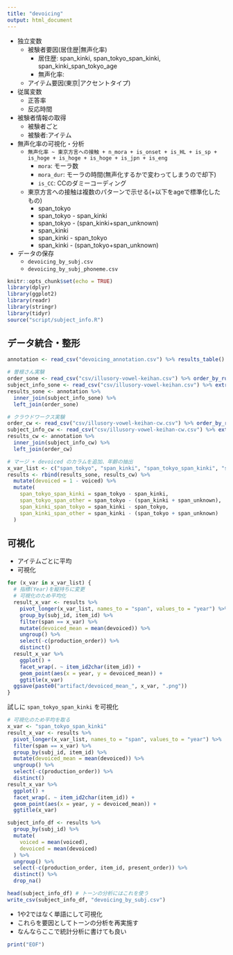 ```yaml
---
title: "devoicing"
output: html_document
---
```


- 独立変数
  - 被験者要因(居住歴|無声化率)
    - 居住歴: span_kinki, span_tokyo_span_kinki, span_kinki_span_tokyo_age
    - 無声化率:
  - アイテム要因(東京|アクセントタイプ)
- 従属変数
  - 正答率 
  - 反応時間

* 被験者情報の取得
  * 被験者ごと
  * 被験者:アイテム
* 無声化率の可視化・分析
  * `無声化率 ~ 東京方言への接触 + n_mora + is_onset + is_HL + is_sp + is_hoge + is_hoge + is_hoge + is_jpn + is_eng `
    * `mora`: モーラ数
    * `mora_dur`: モーラの時間(無声化するかで変わってしまうので却下)
    * `is_CC`: CCのダミーコーディング
  * 東京方言への接触は複数のパターンで示せる(+以下をageで標準化したもの)
    * span_tokyo
    * span_tokyo - span_kinki
    * span_tokyo - (span_kinki+span_unknown)
    * span_kinki
    * span_kinki - span_tokyo
    * span_kinki - (span_tokyo+span_unknown)
* データの保存
  * `devoicing_by_subj.csv`
  * `devoicing_by_subj_phoneme.csv`

```r
knitr::opts_chunk$set(echo = TRUE)
library(dplyr)
library(ggplot2)
library(readr)
library(stringr)
library(tidyr)
source("script/subject_info.R")
```

## データ統合・整形

```r
annotation <- read_csv("devoicing_annotation.csv") %>% results_table()

# 曽根さん実験
order_sone <- read_csv("csv/illusory-vowel-keihan.csv") %>% order_by_run_id()
subject_info_sone <- read_csv("csv/illusory-vowel-keihan.csv") %>% extract_columns(data_src = "sone")
results_sone <- annotation %>%
  inner_join(subject_info_sone) %>%
  left_join(order_sone)

# クラウドワークス実験
order_cw <- read_csv("csv/illusory-vowel-keihan-cw.csv") %>% order_by_run_id()
subject_info_cw <- read_csv("csv/illusory-vowel-keihan-cw.csv") %>% extract_columns(data_src = "cw")
results_cw <- annotation %>%
  inner_join(subject_info_cw) %>%
  left_join(order_cw)

# マージ + devoiced のカラムを追加、年齢の抽出
x_var_list <- c("span_tokyo", "span_kinki", "span_tokyo_span_kinki", "span_tokyo_span_other", "span_kinki_span_tokyo", "span_kinki_span_other")
results <- rbind(results_sone, results_cw) %>%
  mutate(devoiced = 1 - voiced) %>%
  mutate(
    span_tokyo_span_kinki = span_tokyo - span_kinki,
    span_tokyo_span_other = span_tokyo - (span_kinki + span_unknown),
    span_kinki_span_tokyo = span_kinki - span_tokyo,
    span_kinki_span_other = span_kinki - (span_tokyo + span_unknown)
  )
```

## 可視化

* アイテムごとに平均
* 可視化

```r
for (x_var in x_var_list) {
  # 指標(Year)を縦持ちに変更
  # 可視化のため平均化
  result_x_var <- results %>%
    pivot_longer(x_var_list, names_to = "span", values_to = "year") %>%
    group_by(subj_id, item_id) %>%
    filter(span == x_var) %>%
    mutate(devoiced_mean = mean(devoiced)) %>%
    ungroup() %>%
    select(-c(production_order)) %>%
    distinct()
  result_x_var %>%
    ggplot() +
    facet_wrap(. ~ item_id2char(item_id)) +
    geom_point(aes(x = year, y = devoiced_mean)) +
    ggtitle(x_var)
  ggsave(paste0("artifact/devoiced_mean_", x_var, ".png"))
}
```
試しに `span_tokyo_span_kinki` を可視化

```r
# 可視化のため平均を取る
x_var <- "span_tokyo_span_kinki"
result_x_var <- results %>%
  pivot_longer(x_var_list, names_to = "span", values_to = "year") %>%
  filter(span == x_var) %>%
  group_by(subj_id, item_id) %>%
  mutate(devoiced_mean = mean(devoiced)) %>%
  ungroup() %>%
  select(-c(production_order)) %>%
  distinct()
result_x_var %>%
  ggplot() +
  facet_wrap(. ~ item_id2char(item_id)) +
  geom_point(aes(x = year, y = devoiced_mean)) +
  ggtitle(x_var)
```


```r
subject_info_df <- results %>%
  group_by(subj_id) %>%
  mutate(
    voiced = mean(voiced),
    devoiced = mean(devoiced)
  ) %>%
  ungroup() %>%
  select(-c(production_order, item_id, present_order)) %>%
  distinct() %>%
  drop_na()

head(subject_info_df) # トーンの分析にはこれを使う
write_csv(subject_info_df, "devoicing_by_subj.csv")
```

* 1や2ではなく単語にして可視化
* これらを要因としてトーンの分析を再実施す
* なんならここで統計分析に書けても良い

```r
print("EOF")
```
